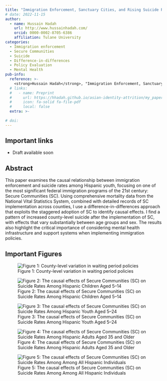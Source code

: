 ```yaml
---
title: "Immigration Enforcement, Sanctuary Cities, and Rising Suicide Rates Among Hispanic Youth"
# date: 2022-11-15
author:
  - name: Hussain Hadah
    url: http://www.hussainhadah.com/
    orcid: 0000-0002-8705-6386
    affiliation: Tulane University
categories: 
  - Immigration enforcement
  - Secure Communities
  - Suicide
  - Difference-in-differences
  - Policy Evaluation
  - Mental Health
pub-info:
  reference: >-
    <strong>Hussain Hadah</strong>, "Immigration Enforcement, Sanctuary Cities, and Rising Suicide Rates Among Hispanic Youth"</em>
  # links:
  #   - name: Preprint
  #     url: https://hhadah.github.io/asian-identity-attrition/my_paper/submit_preprint.pdf
  #     icon: fa-solid fa-file-pdf
  #     local: false
  extra: >-
    
# doi: 
---
```


## Important links

- Draft available soon


## Abstract

This paper examines the causal relationship between immigration enforcement and suicide rates among Hispanic youth, focusing on one of the most significant federal immigration programs of the 21st century: Secure Communities (SC). Using comprehensive mortality data from the National Vital Statistics System, combined with detailed records of SC implementation across counties, I use a difference-in-differences approach that exploits the staggered adoption of SC to identify causal effects. I find a pattern of increased county-level suicide after the implementation of SC, with effects that vary substantially between age groups and sex. The results also highlight the critical importance of considering mental health infrastructure and support systems when implementing immigration policies.

## Important Figures

![Figure 1: County-level variation in waiting period policies](04-staggarred_sample_panel_view.png)

![Figure 2: The causal effects of Secure Communities (SC) on Suicide Rates Among Hispanic Children Aged 5–14](19-CS_nytotsuic5to14hisp.png)

![Figure 3: The causal effects of Secure Communities (SC) on Suicide Rates Among Hispanic Youth Aged 5–24](26-CS_nytotsuic5to24hisp.png)

![Figure 4: The causal effects of Secure Communities (SC) on Suicide Rates Among Hispanic Adults Aged 35 and Older](33-CS_nytotsuicover34hisp.png)

![Figure 5: The causal effects of Secure Communities (SC) on Suicide Rates Among Among All Hispanic Individuals](40-CS_nytotsuichisp.png)

<!-- ## Citation

Hadah, Hussain, The Effect of Anti-Asian Attitudes on Asian Identity in the U.S. (September 24, 2024). Available at https://hhadah.github.io/asian-identity-attrition/my_paper/submit_preprint.pdf

```bibtex
@article{hadah2024hispanicidentity,
    Author = {Hadah, Hussain},
    Title = {The Effect of Anti-Asian Attitudes on Asian Identity in the U.S.},
    Year = {2024}}
``` -->